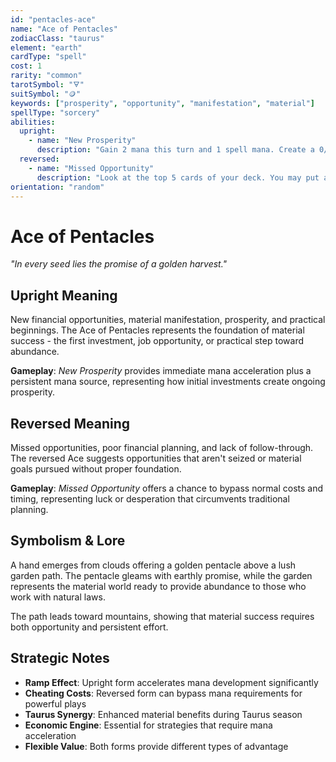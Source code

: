 ```yaml
---
id: "pentacles-ace"
name: "Ace of Pentacles"
zodiacClass: "taurus"
element: "earth"
cardType: "spell"
cost: 1
rarity: "common"
tarotSymbol: "🜃"
suitSymbol: "🪙"
keywords: ["prosperity", "opportunity", "manifestation", "material"]
spellType: "sorcery"
abilities:
  upright:
    - name: "New Prosperity"
      description: "Gain 2 mana this turn and 1 spell mana. Create a 0/3 'Pentacle Token' with 'Sacrifice: Gain 1 mana.'"
  reversed:
    - name: "Missed Opportunity"
      description: "Look at the top 5 cards of your deck. You may put a unit card with cost 3 or less directly into play. Shuffle the rest into your deck."
orientation: "random"
---
```


# Ace of Pentacles

*"In every seed lies the promise of a golden harvest."*

## Upright Meaning
New financial opportunities, material manifestation, prosperity, and practical beginnings. The Ace of Pentacles represents the foundation of material success - the first investment, job opportunity, or practical step toward abundance.

**Gameplay**: *New Prosperity* provides immediate mana acceleration plus a persistent mana source, representing how initial investments create ongoing prosperity.

## Reversed Meaning
Missed opportunities, poor financial planning, and lack of follow-through. The reversed Ace suggests opportunities that aren't seized or material goals pursued without proper foundation.

**Gameplay**: *Missed Opportunity* offers a chance to bypass normal costs and timing, representing luck or desperation that circumvents traditional planning.

## Symbolism & Lore
A hand emerges from clouds offering a golden pentacle above a lush garden path. The pentacle gleams with earthly promise, while the garden represents the material world ready to provide abundance to those who work with natural laws.

The path leads toward mountains, showing that material success requires both opportunity and persistent effort.

## Strategic Notes
- **Ramp Effect**: Upright form accelerates mana development significantly
- **Cheating Costs**: Reversed form can bypass mana requirements for powerful plays
- **Taurus Synergy**: Enhanced material benefits during Taurus season
- **Economic Engine**: Essential for strategies that require mana acceleration
- **Flexible Value**: Both forms provide different types of advantage